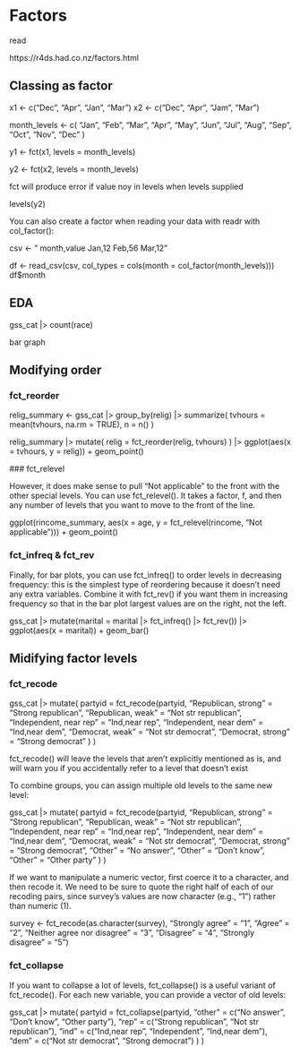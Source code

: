 # Factors

read

https://r4ds.had.co.nz/factors.html


## Classing as factor

x1 <- c("Dec", "Apr", "Jan", "Mar")
x2 <- c("Dec", "Apr", "Jam", "Mar")

month_levels <- c(
  "Jan", "Feb", "Mar", "Apr", "May", "Jun", 
  "Jul", "Aug", "Sep", "Oct", "Nov", "Dec"
)

y1 <- fct(x1, levels = month_levels)

y2 <- fct(x2, levels = month_levels)

fct will produce error if value noy in levels when levels supplied

levels(y2)



You can also create a factor when reading your data with readr with col_factor():

csv <- "
month,value
Jan,12
Feb,56
Mar,12"

df <- read_csv(csv, col_types = cols(month = col_factor(month_levels)))
df$month



## EDA


gss_cat |>
  count(race)
  
bar graph


## Modifying order


### fct_reorder
relig_summary <- gss_cat |>
  group_by(relig) |>
  summarize(
    tvhours = mean(tvhours, na.rm = TRUE),
    n = n()
  )
  
  relig_summary |>
  mutate(
    relig = fct_reorder(relig, tvhours)
  ) |>
  ggplot(aes(x = tvhours, y = relig)) +
  geom_point()
  
  ### fct_relevel
  
  However, it does make sense to pull “Not applicable” to the front with the other special levels. You can use fct_relevel(). It takes a factor, f, and then any number of levels that you want to move to the front of the line.

ggplot(rincome_summary, aes(x = age, y = fct_relevel(rincome, "Not applicable"))) +
  geom_point()
  
### fct_infreq & fct_rev
  
  Finally, for bar plots, you can use fct_infreq() to order levels in decreasing frequency: this is the simplest type of reordering because it doesn’t need any extra variables. Combine it with fct_rev() if you want them in increasing frequency so that in the bar plot largest values are on the right, not the left.

gss_cat |>
  mutate(marital = marital |> fct_infreq() |> fct_rev()) |>
  ggplot(aes(x = marital)) +
  geom_bar()
  
## Midifying factor levels


### fct_recode
  
  gss_cat |>
  mutate(
    partyid = fct_recode(partyid,
      "Republican, strong"    = "Strong republican",
      "Republican, weak"      = "Not str republican",
      "Independent, near rep" = "Ind,near rep",
      "Independent, near dem" = "Ind,near dem",
      "Democrat, weak"        = "Not str democrat",
      "Democrat, strong"      = "Strong democrat"
    )
  ) 
  
  
  fct_recode() will leave the levels that aren’t explicitly mentioned as is, and will warn you if you accidentally refer to a level that doesn’t exist
  
  
  To combine groups, you can assign multiple old levels to the same new level:

gss_cat |>
  mutate(
    partyid = fct_recode(partyid,
      "Republican, strong"    = "Strong republican",
      "Republican, weak"      = "Not str republican",
      "Independent, near rep" = "Ind,near rep",
      "Independent, near dem" = "Ind,near dem",
      "Democrat, weak"        = "Not str democrat",
      "Democrat, strong"      = "Strong democrat",
      "Other"                 = "No answer",
      "Other"                 = "Don't know",
      "Other"                 = "Other party"
    )
  )
  
  
  
If we want to manipulate a numeric vector, first coerce it to a character, and then recode it. We need to be sure to quote the right half of each of our recoding pairs, since survey’s values are now character (e.g., "1") rather than numeric (1).

survey <- fct_recode(as.character(survey),
                     "Strongly agree" = "1", 
                     "Agree" = "2", 
                     "Neither agree nor disagree" = "3",
                     "Disagree" = "4",
                     "Strongly disagree" = "5")
  
  
### fct_collapse

If you want to collapse a lot of levels, fct_collapse() is a useful variant of fct_recode(). For each new variable, you can provide a vector of old levels:

gss_cat |>
  mutate(
    partyid = fct_collapse(partyid,
      "other" = c("No answer", "Don't know", "Other party"),
      "rep" = c("Strong republican", "Not str republican"),
      "ind" = c("Ind,near rep", "Independent", "Ind,near dem"),
      "dem" = c("Not str democrat", "Strong democrat")
    )
  )